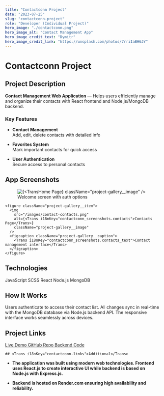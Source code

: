```yaml
---
title: "Contactconn Project"
date: "2023-07-25"
slug: "contactconn-project"
role: "Developer (Individual Project)"
hero_image: "./contactconn.png"
hero_image_alt: "Contact Management App"
hero_image_credit_text: "Dymitr"
hero_image_credit_link: "https://unsplash.com/photos/7rriIaBH6JY"
---
```



<div className="project-page">

  <h1 className="project-page__title"><Trans i18nKey="contactconn_title">Contactconn Project</Trans></h1>

  ## <Trans i18nKey="contactconn_description_title">Project Description</Trans>

  **<Trans i18nKey="contactconn_description">Contact Management Web Application</Trans>** — <Trans i18nKey="contactconn_description_text">Helps users efficiently manage and organize their contacts with React frontend and Node.js/MongoDB backend.</Trans>

  ### <Trans i18nKey="contactconn_features.title">Key Features</Trans>

  - **<Trans i18nKey="contactconn_features.management">Contact Management</Trans>**  
    <Trans i18nKey="contactconn_features.management_text">Add, edit, delete contacts with detailed info</Trans>
  
  - **<Trans i18nKey="contactconn_features.favorites">Favorites System</Trans>**  
    <Trans i18nKey="contactconn_features.favorites_text">Mark important contacts for quick access</Trans>

  - **<Trans i18nKey="contactconn_features.auth">User Authentication</Trans>**  
    <Trans i18nKey="contactconn_features.text">Secure access to personal contacts</Trans>

  ## <Trans i18nKey="">App Screenshots</Trans>

  <div className="project-gallery">
    <figure className="project-gallery__item">
      <img
        src="/images/contact-home.png"
        alt={<Trans i18nKey="contactconn_screenshots.home">Home Page</Trans>}
        className="project-gallery__image"
      />
      <figcaption className="project-gallery__caption">
        <Trans i18nKey="contactconn_screenshots.home_text">Welcome screen with auth options</Trans>
      </figcaption>
    </figure>
    
    <figure className="project-gallery__item">
      <img
        src="/images/contact-contacts.png"
        alt={<Trans i18nKey="contactconn_screenshots.contacts">Contacts Page</Trans>}
        className="project-gallery__image"
      />
      <figcaption className="project-gallery__caption">
        <Trans i18nKey="contactconn_screenshots.contacts_text">Contact management interface</Trans>
      </figcaption>
    </figure>
  </div>

  ## <Trans i18nKey="contactconn_technologies">Technologies</Trans>

  <div className="tech-stack">
    <span className="tech-stack__item">JavaScript</span>
    <span className="tech-stack__item">SCSS</span>
    <span className="tech-stack__item">React</span>
    <span className="tech-stack__item">Node.js</span>
    <span className="tech-stack__item">MongoDB</span>
  </div>

  ## <Trans i18nKey="contactconn_workflow">How It Works</Trans>

  <Trans i18nKey="contactconn_workflow_text">
    Users authenticate to access their contact list. All changes sync in real-time with the MongoDB database via Node.js backend API. The responsive interface works seamlessly across devices.
  </Trans>

  ## <Trans i18nKey="contactconn.links">Project Links</Trans>

  <div className="project-links">
    <a href="https://dymitrdworakowski.github.io/phonebook/" className="project-links__link">
      <Trans>Live Demo</Trans>
    </a>
    <a href="https://github.com/DymitrDworakowski/phonebook" className="project-links__link">
      <Trans>GitHub Repo</Trans>
    </a>
    <a href="https://github.com/DymitrDworakowski/nodejs-hw-rest-api" className="project-links__link">
      <Trans>Backend Code</Trans>
    </a>
  </div>

    ## <Trans i18nKey="contactconn.links">Additional</Trans>
  
 - **<Trans i18nKey="contactconn_additional.details">
     The application was built using modern web technologies. Frontend uses React.js to create interactive UI while backend is based on Node.js with Express.js.
  </Trans>**
  
  - **<Trans i18nKey="contactconn_additional.hosting">
    Backend is hosted on Render.com ensuring high availability and reliability.
  </Trans>**
</div>